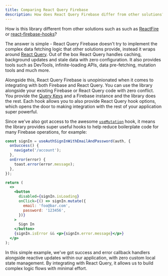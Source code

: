 ```yaml
---
title: Comparing React Query Firebase
description: How does React Query Firebase differ from other solutions?
---
```


How is this library different from other solutions such as such as [ReactFire](https://github.com/FirebaseExtended/reactfire) or
[react-firebase-hooks](https://github.com/CSFrequency/react-firebase-hooks)?

The answer is simple - React Query Firebase doesn't try to implement the complex data fetching logic that other solutions provide,
instead it wraps around [React Query](https://react-query.tanstack.com/). Out of the box React Query handles caching, background updates
and stale data with zero configuration. It also provides tools such as DevTools, infinite-loading APIs, data pre-fetching, mutation tools and much more.

Alongside this, React Query Firebase is unopinionated when it comes to integrating with both Firebase and React Query. You can use the library alongside
your existing Firebase or React Query code with zero conflict. You provide the [Query Keys](https://react-query.tanstack.com/guides/query-keys) and a
Firebase instance and the library does the rest. Each hook allows you to also provide React Query hook options, which opens the door to making integration 
with the rest of your application super powerful.

Since we've also got access to the awesome [`useMutation`](https://react-query.tanstack.com/reference/useMutation) hook, it means the library provides super useful
hooks to help reduce boilerplate code for many Firebase operations, for example:

```jsx
const signIn = useAuthSignInWithEmailAndPassword(auth, {
  onSuccess() {
    navigate('/account');
  },
  onError(error) {
    toast.error(error.message);
  },
});

return (
  <>
    <button
      disabled={signIn.isLoading}
      onClick={() => signIn.mutate({
        email: 'foo@bar.com',
        password: '123456',
      })}
    >
      Sign In
    </button>
    {signIn.isError && <p>{signIn.error.message}</p>}
  </p>
);
```

In this simple example, we've got success and error callback handlers alongside reactive updates within our application, with zero custom local 
state management. By integrating with React Query, it allows us to build complex logic flows with minimal effort.
